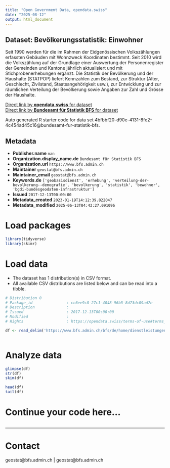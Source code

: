 ```yaml
---
title: "Open Government Data, opendata.swiss"
date: "2025-08-12"
output: html_document
---
```


## Dataset: Bevölkerungsstatistik: Einwohner

Seit 1990 werden für die im Rahmen der Eidgenössischen Volkszählungen erfassten Gebäuden mit Wohnzweck Koordinaten bestimmt. Seit 2010 wird die Volkszählung auf der Grundlage einer Auswertung der Personenregister der Gemeinden und Kantone jährlich aktualisiert und mit Stichprobenerhebungen ergänzt. Die Statistik der Bevölkerung und der Haushalte (STATPOP) liefert Kennzahlen zum Bestand, zur Struktur (Alter, Geschlecht, Zivilstand, Staatsangehörigkeit usw.), zur Entwicklung und zur räumlichen Verteilung der Bevölkerung sowie Angaben zur Zahl und Grösse der Haushalte.

[Direct link by **opendata.swiss** for dataset](https://opendata.swiss/de/dataset/bevolkerungsstatistik-einwohner)<br>
[Direct link by **Bundesamt für Statistik BFS** for dataset](https://www.bfs.admin.ch/bfs/de/home/dienstleistungen/geostat/geodaten-bundesstatistik/gebaeude-wohnungen-haushalte-personen/bevoelkerung-haushalte-ab-2010.assetdetail.32266058.html)

Auto generated R starter code for data set 4bfbbf20-d90e-4131-8fe2-4c454ad45c16@bundesamt-fur-statistik-bfs.

## Metadata

- **Publisher.name** `nan`
- **Organization.display_name.de** `Bundesamt für Statistik BFS`
- **Organization.url** `https://www.bfs.admin.ch`
- **Maintainer** `geostat@bfs.admin.ch`
- **Maintainer_email** `geostat@bfs.admin.ch`
- **Keywords.de** `['geobasisdienst', 'erhebung', 'verteilung-der-bevolkerung--demografie', 'bevolkerung', 'statistik', 'bewohner', 'bgdi-bundesgeodaten-infrastruktur']`
- **Issued** `2017-12-13T00:00:00`
- **Metadata_created** `2023-01-19T14:12:39.822047`
- **Metadata_modified** `2025-06-13T04:43:27.091096`


# Load packages

```r

library(tidyverse)
library(skimr)

```

# Load data

-   The dataset has 1 distribution(s) in CSV format.
-   All available CSV distributions are listed below and can be read into a tibble.

```r

# Distribution 0
# Package_id               : cc6ee9c8-27c1-4048-96b5-8d73dc09ad7e
# Description              : 
# Issued                   : 2017-12-13T00:00:00
# Modified                 : 
# Rights                   : https://opendata.swiss/terms-of-use#terms_by_ask

df <- read_delim('https://www.bfs.admin.ch/bfs/de/home/dienstleistungen/geostat/geodaten-bundesstatistik/gebaeude-wohnungen-haushalte-personen/bevoelkerung-haushalte-ab-2010.assetdetail.32266057.html')



```

# Analyze data

```r

glimpse(df)
str(df)
skim(df)

head(df)
tail(df)

```

# Continue your code here...

```r

```

------------------------------------------------------------------------

# Contact

geostat@bfs.admin.ch | geostat@bfs.admin.ch
